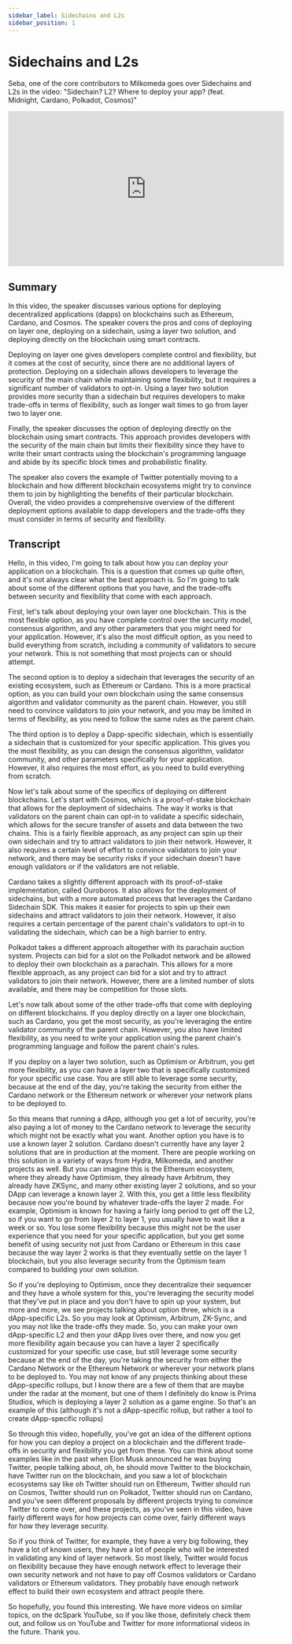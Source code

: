 ```yaml
---
sidebar_label: Sidechains and L2s
sidebar_position: 1
---
```


# Sidechains and L2s

Seba, one of the core contributors to Milkomeda goes over Sidechains and L2s in the video: "Sidechain? L2? Where to deploy your app? (feat. Midnight, Cardano, Polkadot, Cosmos)"

<iframe width="560" height="315" src="https://www.youtube.com/embed/lO_RJepCwmE" title="YouTube video player" frameborder="0" allow="accelerometer; autoplay; clipboard-write; encrypted-media; gyroscope; picture-in-picture; web-share" allowfullscreen></iframe>

## Summary

In this video, the speaker discusses various options for deploying decentralized applications (dapps) on blockchains such as Ethereum, Cardano, and Cosmos. The speaker covers the pros and cons of deploying on layer one, deploying on a sidechain, using a layer two solution, and deploying directly on the blockchain using smart contracts.

Deploying on layer one gives developers complete control and flexibility, but it comes at the cost of security, since there are no additional layers of protection. Deploying on a sidechain allows developers to leverage the security of the main chain while maintaining some flexibility, but it requires a significant number of validators to opt-in. Using a layer two solution provides more security than a sidechain but requires developers to make trade-offs in terms of flexibility, such as longer wait times to go from layer two to layer one.

Finally, the speaker discusses the option of deploying directly on the blockchain using smart contracts. This approach provides developers with the security of the main chain but limits their flexibility since they have to write their smart contracts using the blockchain's programming language and abide by its specific block times and probabilistic finality.

The speaker also covers the example of Twitter potentially moving to a blockchain and how different blockchain ecosystems might try to convince them to join by highlighting the benefits of their particular blockchain. Overall, the video provides a comprehensive overview of the different deployment options available to dapp developers and the trade-offs they must consider in terms of security and flexibility.

## Transcript

Hello, in this video, I'm going to talk about how you can deploy your application on a blockchain. This is a question that comes up quite often, and it's not always clear what the best approach is. So I'm going to talk about some of the different options that you have, and the trade-offs between security and flexibility that come with each approach.

First, let's talk about deploying your own layer one blockchain. This is the most flexible option, as you have complete control over the security model, consensus algorithm, and any other parameters that you might need for your application. However, it's also the most difficult option, as you need to build everything from scratch, including a community of validators to secure your network. This is not something that most projects can or should attempt.

The second option is to deploy a sidechain that leverages the security of an existing ecosystem, such as Ethereum or Cardano. This is a more practical option, as you can build your own blockchain using the same consensus algorithm and validator community as the parent chain. However, you still need to convince validators to join your network, and you may be limited in terms of flexibility, as you need to follow the same rules as the parent chain.

The third option is to deploy a Dapp-specific sidechain, which is essentially a sidechain that is customized for your specific application. This gives you the most flexibility, as you can design the consensus algorithm, validator community, and other parameters specifically for your application. However, it also requires the most effort, as you need to build everything from scratch.

Now let's talk about some of the specifics of deploying on different blockchains. Let's start with Cosmos, which is a proof-of-stake blockchain that allows for the deployment of sidechains. The way it works is that validators on the parent chain can opt-in to validate a specific sidechain, which allows for the secure transfer of assets and data between the two chains. This is a fairly flexible approach, as any project can spin up their own sidechain and try to attract validators to join their network. However, it also requires a certain level of effort to convince validators to join your network, and there may be security risks if your sidechain doesn't have enough validators or if the validators are not reliable.

Cardano takes a slightly different approach with its proof-of-stake implementation, called Ouroboros. It also allows for the deployment of sidechains, but with a more automated process that leverages the Cardano Sidechain SDK. This makes it easier for projects to spin up their own sidechains and attract validators to join their network. However, it also requires a certain percentage of the parent chain's validators to opt-in to validating the sidechain, which can be a high barrier to entry.

Polkadot takes a different approach altogether with its parachain auction system. Projects can bid for a slot on the Polkadot network and be allowed to deploy their own blockchain as a parachain. This allows for a more flexible approach, as any project can bid for a slot and try to attract validators to join their network. However, there are a limited number of slots available, and there may be competition for those slots.

Let's now talk about some of the other trade-offs that come with deploying on different blockchains. If you deploy directly on a layer one blockchain, such as Cardano, you get the most security, as you're leveraging the entire validator community of the parent chain. However, you also have limited flexibility, as you need to write your application using the parent chain's programming language and follow the parent chain's rules.

If you deploy on a layer two solution, such as Optimism or Arbitrum, you get more flexibility, as you can have a layer two that is specifically customized for your specific use case. You are still able to leverage some security, because at the end of the day, you're taking the security from either the Cardano network or the Ethereum network or wherever your network plans to be deployed to.

So this means that running a dApp, although you get a lot of security, you're also paying a lot of money to the Cardano network to leverage the security which might not be exactly what you want. Another option you have is to use a known layer 2 solution. Cardano doesn't currently have any layer 2 solutions that are in production at the moment. There are people working on this solution in a variety of ways from Hydra, Milkomeda, and another projects as well. But you can imagine this is the Ethereum ecosystem, where they already have Optimism, they already have Arbitrum, they already have ZKSync, and many other existing layer 2 solutions, and so your DApp can leverage a known layer 2. With this, you get a little less flexibility because now you're bound by whatever trade-offs the layer 2 made. For example, Optimism is known for having a fairly long period to get off the L2, so if you want to go from layer 2 to layer 1, you usually have to wait like a week or so. You lose some flexibility because this might not be the user experience that you need for your specific application, but you get some benefit of using security not just from Cardano or Ethereum in this case because the way layer 2 works is that they eventually settle on the layer 1 blockchain, but you also leverage security from the Optimism team compared to building your own solution.

So if you're deploying to Optimism, once they decentralize their sequencer and they have a whole system for this, you're leveraging the security model that they've put in place and you don't have to spin up your system, but more and more, we see projects talking about option three, which is a dApp-specific L2s. So you may look at Optimism, Arbitrum, ZK-Sync, and you may not like the trade-offs they made. So, you can make your own dApp-specific L2 and then your dApp lives over there, and now you get more flexibility again because you can have a layer 2 specifically customized for your specific use case, but still leverage some security because at the end of the day, you're taking the security from either the Cardano Network or the Ethereum Network or wherever your network plans to be deployed to. You may not know of any projects thinking about these dApp-specific rollups, but I know there are a few of them that are maybe under the radar at the moment, but one of them I definitely do know is Prima Studios, which is deploying a layer 2 solution as a game engine. So that's an example of this (although it's not a dApp-specific rollup, but rather a tool to create dApp-specific rollups)

So through this video, hopefully, you've got an idea of the different options for how you can deploy a project on a blockchain and the different trade-offs in security and flexibility you get from these. You can think about some examples like in the past when Elon Musk announced he was buying Twitter, people talking about, oh, he should move Twitter to the blockchain, have Twitter run on the blockchain, and you saw a lot of blockchain ecosystems say like oh Twitter should run on Ethereum, Twitter should run on Cosmos, Twitter should run on Polkadot, Twitter should run on Cardano, and you've seen different proposals by different projects trying to convince Twitter to come over, and these projects, as you've seen in this video, have fairly different ways for how projects can come over, fairly different ways for how they leverage security.

So if you think of Twitter, for example, they have a very big following, they have a lot of known users, they have a lot of people who will be interested in validating any kind of layer network. So most likely, Twitter would focus on flexibility because they have enough network effect to leverage their own security network and not have to pay off Cosmos validators or Cardano validators or Ethereum validators. They probably have enough network effect to build their own ecosystem and attract people there.

So hopefully, you found this interesting. We have more videos on similar topics, on the dcSpark YouTube, so if you like those, definitely check them out, and follow us on YouTube and Twitter for more informational videos in the future. Thank you.

